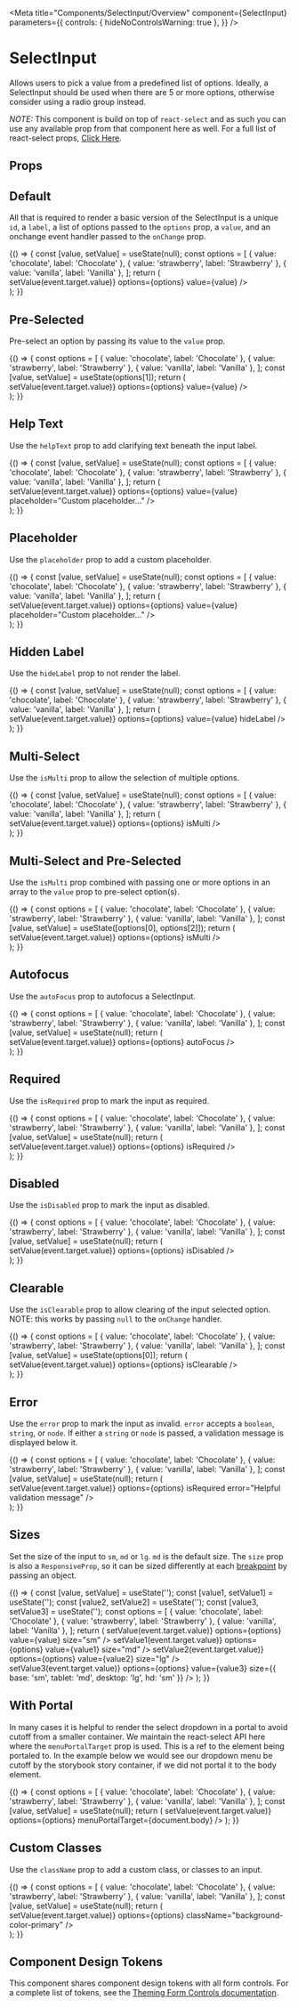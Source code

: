 
<Meta
  title="Components/SelectInput/Overview"
  component={SelectInput}
  parameters={{
    controls: { hideNoControlsWarning: true },
  }}
/>

# SelectInput

Allows users to pick a value from a predefined list of options. Ideally, a SelectInput should be used when there are 5 or more options, otherwise consider using a radio group instead.

_NOTE:_ This component is build on top of `react-select` and as such you can use any available prop from that component here as well. For a full list
of react-select props, [Click Here](https://react-select.com/props).

## Props

<ArgsTable of={SelectInput} />

## Default

All that is required to render a basic version of the SelectInput is a unique `id`, a `label`, a list of options passed to the `options` prop, a `value`, and an onchange event handler passed to the `onChange` prop.

<Canvas>
  <Story name="Default">
    {() => {
      const [value, setValue] = useState(null);
      const options = [
        { value: 'chocolate', label: 'Chocolate' },
        { value: 'strawberry', label: 'Strawberry' },
        { value: 'vanilla', label: 'Vanilla' },
      ];
      return (
        <div style={{ height: '200px' }}>
          <SelectInput
            id="singleSelectWithLabel"
            label="Label"
            onChange={event => setValue(event.target.value)}
            options={options}
            value={value}
          />
        </div>
      );
    }}
  </Story>
</Canvas>

## Pre-Selected

Pre-select an option by passing its value to the `value` prop.

<Canvas>
  <Story name="Pre-Selected">
    {() => {
      const options = [
        { value: 'chocolate', label: 'Chocolate' },
        { value: 'strawberry', label: 'Strawberry' },
        { value: 'vanilla', label: 'Vanilla' },
      ];
      const [value, setValue] = useState(options[1]);
      return (
        <div style={{ height: '200px' }}>
          <SelectInput
            id="preSelected"
            label="Label"
            onChange={event => setValue(event.target.value)}
            options={options}
            value={value}
          />
        </div>
      );
    }}
  </Story>
</Canvas>

## Help Text

Use the `helpText` prop to add clarifying text beneath the input label.

<Canvas>
  <Story name="Help Text">
    {() => {
      const [value, setValue] = useState(null);
      const options = [
        { value: 'chocolate', label: 'Chocolate' },
        { value: 'strawberry', label: 'Strawberry' },
        { value: 'vanilla', label: 'Vanilla' },
      ];
      return (
        <div style={{ height: '200px' }}>
          <SelectInput
            id="helpText"
            label="Flavor"
            helpText="Choose your favorite flavor"
            onChange={event => setValue(event.target.value)}
            options={options}
            value={value}
            placeholder="Custom placeholder..."
          />
        </div>
      );
    }}
  </Story>
</Canvas>

## Placeholder

Use the `placeholder` prop to add a custom placeholder.

<Canvas>
  <Story name="Placeholder">
    {() => {
      const [value, setValue] = useState(null);
      const options = [
        { value: 'chocolate', label: 'Chocolate' },
        { value: 'strawberry', label: 'Strawberry' },
        { value: 'vanilla', label: 'Vanilla' },
      ];
      return (
        <div style={{ height: '200px' }}>
          <SelectInput
            id="customPlaceholder"
            label="Label"
            onChange={event => setValue(event.target.value)}
            options={options}
            value={value}
            placeholder="Custom placeholder..."
          />
        </div>
      );
    }}
  </Story>
</Canvas>

## Hidden Label

Use the `hideLabel` prop to not render the label.

<Canvas>
  <Story name="Hidden Label">
    {() => {
      const [value, setValue] = useState(null);
      const options = [
        { value: 'chocolate', label: 'Chocolate' },
        { value: 'strawberry', label: 'Strawberry' },
        { value: 'vanilla', label: 'Vanilla' },
      ];
      return (
        <div style={{ height: '175px' }}>
          <SelectInput
            id="labelHidden"
            label="My label is hidden"
            onChange={event => setValue(event.target.value)}
            options={options}
            value={value}
            hideLabel
          />
        </div>
      );
    }}
  </Story>
</Canvas>

## Multi-Select

Use the `isMulti` prop to allow the selection of multiple options.

<Canvas>
  <Story name="Multi-Select">
    {() => {
      const [value, setValue] = useState(null);
      const options = [
        { value: 'chocolate', label: 'Chocolate' },
        { value: 'strawberry', label: 'Strawberry' },
        { value: 'vanilla', label: 'Vanilla' },
      ];
      return (
        <div style={{ height: '200px' }}>
          <SelectInput
            id="multiSelect"
            label="Label"
            value={value}
            onChange={event => setValue(event.target.value)}
            options={options}
            isMulti
          />
        </div>
      );
    }}
  </Story>
</Canvas>

## Multi-Select and Pre-Selected

Use the `isMulti` prop combined with passing one or more options in an array to the `value` prop to pre-select option(s).

<Canvas>
  <Story name="Multi-Select and Pre-Selected">
    {() => {
      const options = [
        { value: 'chocolate', label: 'Chocolate' },
        { value: 'strawberry', label: 'Strawberry' },
        { value: 'vanilla', label: 'Vanilla' },
      ];
      const [value, setValue] = useState([options[0], options[2]]);
      return (
        <div style={{ height: '200px' }}>
          <SelectInput
            id="preSelectMultiSelect"
            label="Label"
            value={value}
            onChange={event => setValue(event.target.value)}
            options={options}
            isMulti
          />
        </div>
      );
    }}
  </Story>
</Canvas>

## Autofocus

Use the `autoFocus` prop to autofocus a SelectInput.

<Canvas>
  <Story name="Autofocus">
    {() => {
      const options = [
        { value: 'chocolate', label: 'Chocolate' },
        { value: 'strawberry', label: 'Strawberry' },
        { value: 'vanilla', label: 'Vanilla' },
      ];
      const [value, setValue] = useState(null);
      return (
        <div style={{ height: '200px' }}>
          <SelectInput
            id="autoFocus"
            label="Label"
            value={value}
            onChange={event => setValue(event.target.value)}
            options={options}
            autoFocus
          />
        </div>
      );
    }}
  </Story>
</Canvas>

## Required

Use the `isRequired` prop to mark the input as required.

<Canvas>
  <Story name="Required">
    {() => {
      const options = [
        { value: 'chocolate', label: 'Chocolate' },
        { value: 'strawberry', label: 'Strawberry' },
        { value: 'vanilla', label: 'Vanilla' },
      ];
      const [value, setValue] = useState(null);
      return (
        <div style={{ height: '200px' }}>
          <SelectInput
            id="required"
            label="Label"
            value={value}
            onChange={event => setValue(event.target.value)}
            options={options}
            isRequired
          />
        </div>
      );
    }}
  </Story>
</Canvas>

## Disabled

Use the `isDisabled` prop to mark the input as disabled.

<Canvas>
  <Story name="Disabled">
    {() => {
      const options = [
        { value: 'chocolate', label: 'Chocolate' },
        { value: 'strawberry', label: 'Strawberry' },
        { value: 'vanilla', label: 'Vanilla' },
      ];
      const [value, setValue] = useState(null);
      return (
        <div style={{ height: '85px' }}>
          <SelectInput
            id="disabled"
            label="Label"
            value={value}
            onChange={event => setValue(event.target.value)}
            options={options}
            isDisabled
          />
        </div>
      );
    }}
  </Story>
</Canvas>

## Clearable

Use the `isClearable` prop to allow clearing of the input selected option. NOTE: this works by passing `null`
to the `onChange` handler.

<Canvas>
  <Story name="Clearable">
    {() => {
      const options = [
        { value: 'chocolate', label: 'Chocolate' },
        { value: 'strawberry', label: 'Strawberry' },
        { value: 'vanilla', label: 'Vanilla' },
      ];
      const [value, setValue] = useState(options[0]);
      return (
        <div style={{ height: '200px' }}>
          <SelectInput
            id="clearable"
            label="Label"
            value={value}
            name="myClearableSelect"
            onChange={event => setValue(event.target.value)}
            options={options}
            isClearable
          />
        </div>
      );
    }}
  </Story>
</Canvas>

## Error

Use the `error` prop to mark the input as invalid. `error` accepts a `boolean`, `string`, or `node`. If either a `string` or `node` is passed, a validation message is displayed below it.

<Canvas>
  <Story name="Error">
    {() => {
      const options = [
        { value: 'chocolate', label: 'Chocolate' },
        { value: 'strawberry', label: 'Strawberry' },
        { value: 'vanilla', label: 'Vanilla' },
      ];
      const [value, setValue] = useState(null);
      return (
        <div style={{ height: '200px' }}>
          <SelectInput
            id="error"
            label="Label"
            value={value}
            onChange={event => setValue(event.target.value)}
            options={options}
            isRequired
            error="Helpful validation message"
          />
        </div>
      );
    }}
  </Story>
</Canvas>

## Sizes

Set the size of the input to `sm`, `md` or `lg`. `md` is the default size.
The `size` prop is also a `ResponsiveProp`, so it can be sized differently at each [breakpoint](?path=/story/design-tokens-breakpoints--page) by passing an object.

<Canvas>
  <Story name="Size">
    {() => {
      const [value, setValue] = useState('');
      const [value1, setValue1] = useState('');
      const [value2, setValue2] = useState('');
      const [value3, setValue3] = useState('');
      const options = [
        { value: 'chocolate', label: 'Chocolate' },
        { value: 'strawberry', label: 'Strawberry' },
        { value: 'vanilla', label: 'Vanilla' },
      ];
      return (
        <Box childGap="md" height="360px">
          <SelectInput
            id="smallSelect"
            label="Small"
            onChange={event => setValue(event.target.value)}
            options={options}
            value={value}
            size="sm"
          />
          <SelectInput
            id="mediumSelect"
            label="Medium"
            onChange={event => setValue1(event.target.value)}
            options={options}
            value={value1}
            size="md"
          />
          <SelectInput
            id="largeSelect"
            label="Large"
            onChange={event => setValue2(event.target.value)}
            options={options}
            value={value2}
            size="lg"
          />
          <SelectInput
            id="responsiveSelect"
            label="Responsive"
            onChange={event => setValue3(event.target.value)}
            options={options}
            value={value3}
            size={{ base: 'sm', tablet: 'md', desktop: 'lg', hd: 'sm' }}
          />
        </Box>
      );
    }}
  </Story>
</Canvas>

## With Portal

In many cases it is helpful to render the select dropdown in a portal to avoid cutoff from a smaller container.
We maintain the react-select API here where the `menuPortalTarget` prop is used. This is a ref to the element
being portaled to. In the example below we would see our dropdown menu be cutoff by the storybook story container,
if we did not portal it to the body element.

<Canvas>
  <Story name="Portal">
    {() => {
      const options = [
        { value: 'chocolate', label: 'Chocolate' },
        { value: 'strawberry', label: 'Strawberry' },
        { value: 'vanilla', label: 'Vanilla' },
      ];
      const [value, setValue] = useState(null);
      return (
        <SelectInput
          id="portal"
          label="Flavors"
          value={value}
          onChange={event => setValue(event.target.value)}
          options={options}
          menuPortalTarget={document.body}
        />
      );
    }}
  </Story>
</Canvas>

## Custom Classes

Use the `className` prop to add a custom class, or classes to an input.

<Canvas>
  <Story name="Custom Classes">
    {() => {
      const options = [
        { value: 'chocolate', label: 'Chocolate' },
        { value: 'strawberry', label: 'Strawberry' },
        { value: 'vanilla', label: 'Vanilla' },
      ];
      const [value, setValue] = useState(null);
      return (
        <div style={{ height: '200px' }}>
          <SelectInput
            id="customClasses"
            label="Label"
            value={value}
            onChange={event => setValue(event.target.value)}
            options={options}
            className="background-color-primary"
          />
        </div>
      );
    }}
  </Story>
</Canvas>

## Component Design Tokens

This component shares component design tokens with all form controls. For a complete list of tokens, see the [Theming Form Controls documentation](/docs/theming-form-controls--custom-theme-form).
